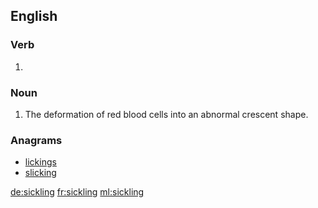 ==English==

===Verb===
{{head|en}}

# {{present participle of|sickle}}

===Noun===
{{en-noun}}

# The deformation of red blood cells into an abnormal crescent shape.

===Anagrams===
* [[lickings#English|lickings]]
* [[slicking#English|slicking]]

[[de:sickling]]
[[fr:sickling]]
[[ml:sickling]]